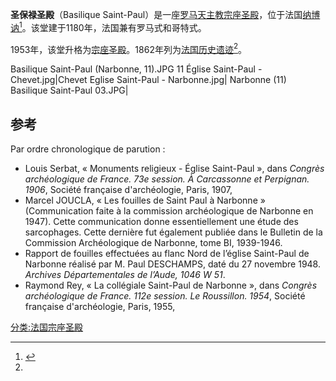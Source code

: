 '''圣保禄圣殿'''（Basilique Saint-Paul）是一座[[罗马天主教|罗马天主教]][[宗座圣殿|宗座圣殿]]，位于法国[[纳博讷|纳博讷]]<ref name="mérimée">{{Mérimée|PA00102805|Église Saint-Paul}}</ref>。该堂建于1180年，法国兼有罗马式和哥特式。

1953年，该堂升格为[[宗座圣殿|宗座圣殿]]。1862年列为[[法国历史遗迹|法国历史遗迹]]<ref name="mérimée" />。

<gallery>
Basilique Saint-Paul (Narbonne, 11).JPG
11 Église Saint-Paul - Chevet.jpg|Chevet
Eglise Saint-Paul - Narbonne.jpg|
Narbonne (11) Basilique Saint-Paul 03.JPG|
</gallery>

== 参考 ==
<references />
Par ordre chronologique de parution :
* Louis Serbat, « Monuments religieux - Église Saint-Paul », dans ''Congrès archéologique de France. 73e session. À Carcassonne et Perpignan. 1906'', Société française d'archéologie, Paris, 1907, {{p.|94-98}}
* Marcel JOUCLA, « Les fouilles de Saint Paul à Narbonne » (Communication faite à la commission archéologique de Narbonne en 1947). Cette communication donne essentiellement une étude des sarcophages. Cette dernière fut également publiée dans le Bulletin de la Commission Archéologique de Narbonne, tome BI, 1939-1946.
* Rapport de fouilles effectuées au flanc Nord de l’église Saint-Paul de Narbonne réalisé par M. Paul DESCHAMPS, daté du 27 novembre 1948. ''Archives Départementales de l’Aude, 1046 W 51''.
* Raymond Rey, « La collégiale Saint-Paul de Narbonne », dans ''Congrès archéologique de France. 112e session. Le Roussillon. 1954'', Société française d'archéologie, Paris, 1955, {{p.|476-485}}
[[分类:法国宗座圣殿|分类:法国宗座圣殿]]